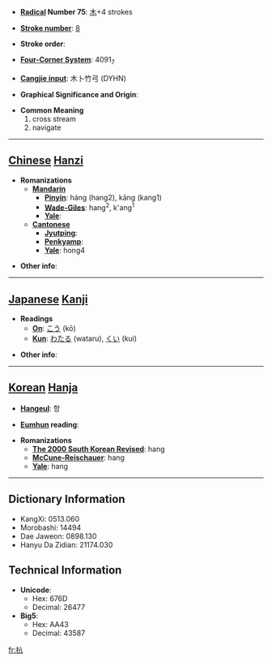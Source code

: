 * '''[[Wiktionary:Chinese radical index| Radical]] Number 75''': [[Wiktionary:Chinese radical index 木|木]]+4 strokes

* '''[[Wiktionary:Chinese total strokes index|Stroke number]]''': [[Wiktionary:Chinese total strokes index 8|8]]

* '''Stroke order''': 

* '''[[Wiktionary:Chinese four corner index|Four-Corner System]]''': 4091<sub>7</sub>

* '''[[Wiktionary:Chinese Cangjie index|Cangjie input]]''': 木卜竹弓 (DYHN)

* '''Graphical Significance and Origin''': 

* '''Common Meaning'''
*#cross stream
*# navigate


----

== [[Chinese]] [[Hanzi]] ==

* '''Romanizations'''
** '''[[Mandarin]]'''
*** '''[[Pinyin]]''': háng (hang2), kāng (kang1)
*** '''[[Wade-Giles]]''': hang<sup>2</sup>, k'ang<sup>1</sup>
*** '''[[Yale]]''': 
** '''[[Cantonese]]'''
*** '''[[Jyutping]]''':
*** '''[[Penkyamp]]''': 
*** '''[[Yale]]''': hong4

* '''Other info''': 

----

== [[Japanese]] [[Kanji]] ==

* '''Readings'''
** '''[[On]]''': [[こう]] (kō)
** '''[[Kun]]''': [[わたる]] (wataru), [[くい]] (kui)

* '''Other info''':  

----

== [[Korean]] [[Hanja]] ==

* '''[[Hangeul]]''': 항

* '''[[Eumhun]] reading''': 

* '''Romanizations'''
** '''[[The 2000 South Korean Revised Romanization|The 2000 South Korean Revised]]''': hang
** '''[[McCune-Reischauer]]''': hang
** '''[[Yale]]''': hang

----

== Dictionary Information ==

* KangXi: 0513.060
* Morobashi: 14494
* Dae Jaweon: 0898.130
* Hanyu Da Zidian: 21174.030

== Technical Information ==

* '''Unicode''':
** Hex: 676D
** Decimal: 26477
* '''Big5''':
** Hex: AA43
** Decimal: 43587

[[fr:杭]]